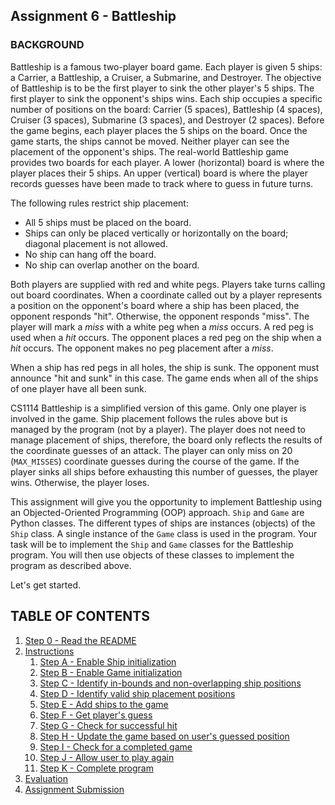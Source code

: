 ---
---


## Assignment 6 - Battleship

### BACKGROUND

Battleship is a famous two-player board game. Each player is given 5 ships: a Carrier, a Battleship, a Cruiser, a Submarine, and Destroyer. The objective of Battleship is to be the first player to sink the other player's 5 ships. The first player to sink the opponent's ships wins. Each ship occupies a specific number of positions on the board: Carrier (5 spaces), Battleship (4 spaces), Cruiser (3 spaces), Submarine (3 spaces), and Destroyer (2 spaces). Before the game begins, each player places the 5 ships on the board. Once the game starts, the ships cannot be moved. Neither player can see the placement of the opponent's ships. The real-world Battleship game provides two boards for each player. A lower (horizontal) board is where the player places their 5 ships. An upper (vertical) board is where the player records guesses have been made to track where to guess in future turns.

The following rules restrict ship placement:

- All 5 ships must be placed on the board.
- Ships can only be placed vertically or horizontally on the board; diagonal placement is not allowed.
- No ship can hang off the board.
- No ship can overlap another on the board.

Both players are supplied with red and white pegs. Players take turns calling out board coordinates. When a coordinate called out by a player represents a position on the opponent's board where a ship has been placed, the opponent responds "hit". Otherwise, the opponent responds "miss". The player will mark a _miss_ with a white peg when a _miss_ occurs. A red peg is used when a _hit_ occurs. The opponent places a red peg on the ship when a _hit_ occurs. The opponent makes no peg placement after a _miss_.

When a ship has red pegs in all holes, the ship is sunk. The opponent must announce "hit and sunk" in this case. The game ends when all of the ships of one player have all been sunk.

CS1114 Battleship is a simplified version of this game. Only one player is involved in the game. Ship placement follows the rules above but is managed by the program (not by a player). The player does not need to manage placement of ships, therefore, the board only reflects the results of the coordinate guesses of an attack. The player can only miss on 20 (`MAX_MISSES`) coordinate guesses during the course of the game. If the player sinks all ships before exhausting this number of guesses, the player wins. Otherwise, the player loses.

This assignment will give you the opportunity to implement Battleship using an Objected-Oriented Programming (OOP) approach. `Ship` and `Game` are Python classes. The different types of ships are instances (objects) of the `Ship` class. A single instance of the `Game` class is used in the program. Your task will be to implement the `Ship` and `Game` classes for the Battleship program. You will then use objects of these classes to implement the program as described above.

Let's get started.

## TABLE OF CONTENTS

1. [Step 0 - Read the README](#step0)
1. [Instructions](#instructions)
   1. [Step A - Enable Ship initialization](#stepA)
   1. [Step B - Enable Game initialization](#stepB)
   1. [Step C - Identify in-bounds and non-overlapping ship positions](#stepC)
   1. [Step D - Identify valid ship placement positions](#stepD)
   1. [Step E - Add ships to the game](#stepE)
   1. [Step F - Get player's guess](#stepF)
   1. [Step G - Check for successful hit](#stepG)
   1. [Step H - Update the game based on user's guessed position](#stepH)
   1. [Step I - Check for a completed game](#stepI)
   1. [Step J - Allow user to play again](#stepJ)
   1. [Step K - Complete program](#stepK)
1. [Evaluation](#eval)
1. [Assignment Submission](#submit)

